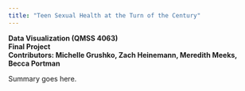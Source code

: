 ```yaml
---
title: "Teen Sexual Health at the Turn of the Century"
---
```

**Data Visualization (QMSS 4063)** <br>
**Final Project** <br>
**Contributors: Michelle Grushko, Zach Heinemann, Meredith Meeks, Becca Portman**

Summary goes here.
